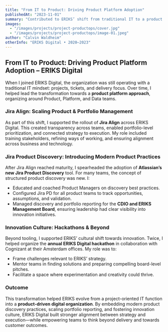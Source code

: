 ```yaml
---
title: "From IT to Product: Driving Product Platform Adoption"
publishedAt: "2023-11-01"
summary: "Contributed to ERIKS’ shift from traditional IT to a product platform model by implementing Jira Align and Jira Product Discovery, coaching PMs in modern discovery practices, and scaling portfolio reporting to the management board."
images: 
  - "/images/projects/project-productops/cover.jpg"
  - "/images/projects/project-productops/image-01.jpeg"
author: "Calvin Waldheim"
otherInfo: "ERIKS Digital • 2020–2023"
---
```


## From IT to Product: Driving Product Platform Adoption – ERIKS Digital

When I joined ERIKS Digital, the organization was still operating with a traditional IT mindset: projects, tickets, and delivery focus. Over time, I helped lead the transformation towards a **product platform approach**, organizing around Product, Platform, and Data teams.  

### Jira Align: Scaling Product & Portfolio Management  
As part of this shift, I supported the rollout of **Jira Align** across ERIKS Digital. This created transparency across teams, enabled portfolio-level prioritization, and connected strategy to execution. My role included training stakeholders, refining ways of working, and ensuring alignment across business and technology.  

### Jira Product Discovery: Introducing Modern Product Practices  
After Jira Align reached maturity, I spearheaded the adoption of **Atlassian’s new Jira Product Discovery** tool. For many teams, the concept of structured product discovery was new. I:  
- Educated and coached Product Managers on discovery best practices.  
- Configured Jira PD for all product teams to track opportunities, assumptions, and validation.  
- Managed discovery and portfolio reporting for the **CDIO and ERIKS Management Board**, ensuring leadership had clear visibility into innovation initiatives.  

### Innovation Culture: Hackathons & Beyond  
Beyond tooling, I supported ERIKS’ cultural shift towards innovation. Twice, I helped organize the **annual ERIKS Digital hackathon** in collaboration with Cognizant at their Amsterdam offices. My role was to:  
- Frame challenges relevant to ERIKS’ strategy.  
- Mentor teams in finding solutions and preparing compelling board-level pitches.  
- Facilitate a space where experimentation and creativity could thrive.  

### Outcome  
This transformation helped ERIKS evolve from a project-oriented IT function into a **product-driven digital organization**. By embedding modern product discovery practices, scaling portfolio reporting, and fostering innovation culture, ERIKS Digital built stronger alignment between strategy and execution—while empowering teams to think beyond delivery and towards customer outcomes.
